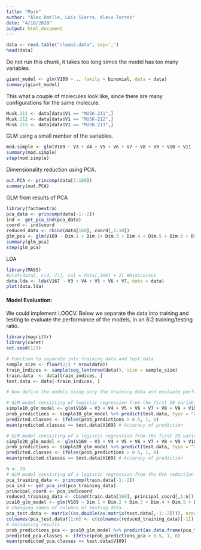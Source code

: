 ```yaml
---
title: "Musk"
author: "Àlex Batlle, Luis Sierra, Aleix Torres"
date: "4/10/2020"
output: html_document
---
```


```r
data <- read.table("clean2.data", sep=',')
head(data)
```

Do not run this chunk, it takes too long simce the model has too many variables.

```r
giant_model <- glm(V169 ~ ., family = binomial, data = data)
summary(giant_model)
```

This what a couple of molecules look like, since there are many configurations for the same molecule.

```r
Musk.211 <- data[data$V1 == "MUSK-211",]
Musk.212 <- data[data$V1 == "MUSK-212",]
Musk.213 <- data[data$V1 == "MUSK-213",]
```

GLM using a small number of the variables.

```r
mod.simple <- glm(V169 ~ V3 + V4 + V5 + V6 + V7 + V8 + V9 + V10 + V11 + V12 + V13 + V14 + V15 + V16 + V17 + V18 + V19 + V20, family = binomial, data = data)
summary(mod.simple)
step(mod.simple)
```

Dimensionality reduction using PCA.

```r
out.PCA <- princomp(data[3:169])
summary(out.PCA)
```

GLM from results of PCA

```r
library(factoextra)
pca_data <- princomp(data[-1:-2])
ind <- get_pca_ind(pca_data)
coord <- ind$coord
reduced_data <- cbind(data[169], coord[,1:10])
glm_pca <- glm(V169 ~ Dim.1 + Dim.2+ Dim.3 + Dim.4 + Dim.5 + Dim.6 + Dim.7 + Dim.8 + Dim.9 + Dim.10, family = binomial, data = reduced_data)
summary(glm_pca)
step(glm_pca)
```


LDA

```r
library(MASS)
#plot(data[, c(4, 7)], col = data[,169] + 2) #Ridiculous
data.lda <- lda(V167 ~ V3 + V4 + V5 + V6 + V7, data = data)
plot(data.lda)
```

#### Model Evaluation:

We could implement LOOCV. Below we separate the data into training and testing to evaluate the performance of the models, in an 8:2 training/testing ratio.

```r
library(magrittr)
library(caret)
set.seed(123)

# Function to separate into training data and test data
sample_size <- floor(2/3 * nrow(data))
train_indices <- sample(seq_len(nrow(data)), size = sample_size)
train.data  <- data[train_indices, ]
test.data <- data[-train_indices, ]

# Now define the models using only the training data and evaluate performance through testing

# GLM model consisting of logistic regression from the first 10 variables
simple10_glm_model <- glm(V169 ~ V3 + V4 + V5 + V6 + V7 + V8 + V9 + V10 + V11 + V12, family = binomial, data = train.data)
prob_predictions <- simple10_glm_model %>% predict(test.data, type = "response")
predicted.classes <- ifelse(prob_predictions > 0.5, 1, 0)
mean(predicted.classes == test.data$V169) # Accuracy of prediction

# GLM model consisting of a logistic regression from the first 20 variables
simple20_glm_model <- glm(V169 ~ V3 + V4 + V5 + V6 + V7 + V8 + V9 + V10 + V11 + V12 + V13 + V14 + V15 + V16 + V17 + V18 + V19 + V20 + V21 + V22, family = binomial, data = train.data)
prob_predictions <- simple20_glm_model %>% predict(test.data, type = "response")
predicted.classes <- ifelse(prob_predictions > 0.5, 1, 0)
mean(predicted.classes == test.data$V169) # Accuracy of prediction
```

```r
n <- 20
# GLM model consisting of a logistic regression from the PCA reduction of the data
pca_training_data <- princomp(train.data[-1:-2])
pca_ind <- get_pca_ind(pca_training_data)
principal_coord <- pca_ind$coord
reduced_training_data <- cbind(train.data[169], principal_coord[,1:n])
pca10_glm_model <- glm(V169 ~ Dim.1 + Dim.2 + Dim.3 + Dim.4 + Dim.5 + Dim.6 + Dim.7 + Dim.8 + Dim.9 + Dim.10 + Dim.11 + Dim.12 + Dim.13 + Dim.14 + Dim.15 + Dim.16 + Dim.17 + Dim.18 + Dim.19 + Dim.20, family = binomial, data = reduced_training_data)
# Changing names of columns of testing data
pca_test.data <- matrix((as.double(as.matrix(test.data[,-1:-2]))), nrow = 2200, ncol = 167) %*% (loadings(pca_training_data)[])
colnames(pca_test.data)[1:n] <- c(colnames(reduced_training_data)[-1])
# Validating results
prob_predictions_pca <- pca10_glm_model %>% predict(as.data.frame(pca_test.data), type = "response")
predicted_pca.classes <- ifelse(prob_predictions_pca > 0.5, 1, 0)
mean(predicted_pca.classes == test.data$V169)
```




